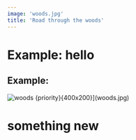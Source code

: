 ```yaml
---
image: 'woods.jpg'
title: 'Road through the woods'
---
```


# Example: hello 
## Example: 




![woods {priority}{400x200}](/image.jpg)](woods.jpg)
# something new
<!-- ![water {768x432}](/image.jpg)](water.jpg) -->